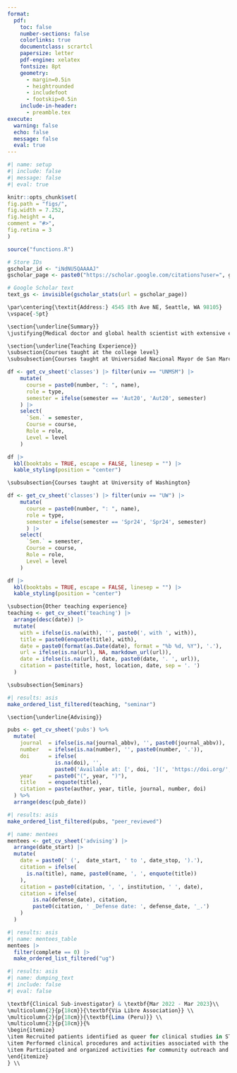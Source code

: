 ```yaml
---
format:
  pdf:
    toc: false
    number-sections: false
    colorlinks: true
    documentclass: scrartcl
    papersize: letter
    pdf-engine: xelatex
    fontsize: 8pt
    geometry:
      - margin=0.5in
      - heightrounded
      - includefoot
      - footskip=0.5in
    include-in-header:
      - preamble.tex
execute:
  warning: false
  echo: false
  message: false
  eval: true
---
```


```r
#| name: setup
#| include: false
#| message: false
#| eval: true

knitr::opts_chunk$set(
fig.path = "figs/",
fig.width = 7.252,
fig.height = 4,
comment = "#>",
fig.retina = 3
)

source("functions.R")

# Store IDs
gscholar_id <- "iNdNU5QAAAAJ"
gscholar_page <- paste0("https://scholar.google.com/citations?user=", gscholar_id)

# Google Scholar text
text_gs <- invisible(gscholar_stats(url = gscholar_page))
```

\par\centering{\Large{\textbf{Darwin Del Castillo, MD MPH}}}
\vspace{-5pt}
```r
\par\centering{\textit{Address:} 4545 8th Ave NE, Seattle, WA 98105}
\vspace{-5pt}
```
\par\centering{\textit{Mobile:} +1 (206) 605 5077}
\vspace{-5pt}
\par\centering{\textit{Email:} ddelcastillo.f@gmail.com}
\vspace{-5pt}
\par\centering{\href{https://www.linkedin.com/in/darwin-del-castillo-md/}{LinkedIn} | \href{https://github.com/ddelcastillof}{Github}}
\textcolor{darkgray}{\rule{\textwidth}{0.5pt}}
\vspace{-10pt}

```r
\section{\underline{Summary}}
\justifying{Medical doctor and global health scientist with extensive experience bridging the gap between epidemiological methods and healthcare data science. I am committed to transforming early-life health outcomes through innovative research and data-driven solutions. I have collaborated with a diversity of global health institutions and managing research teams that translates data findings into actionable public health information.}
```
\section{\underline{Education}}

\begin{longtable}{p{14cm}>{\raggedleft\arraybackslash}p{4cm}}

\textbf{Master in Public Health (MPH)} & \textbf{Sep 2023 – May 2025} \\
\textbf{University of Washington, Seattle - USA} & \\
\textit{Thesis: }“Cost-effectiveness analysis of a household salt substitute intervention on reducing community-wide blood pressure in Northern Peru” & \\

&\\

\textbf{Medical Doctor (MD)} & \textbf{Mar 2013 – Dec 2020} \\
\textbf{Universidad Nacional Mayor de San Marcos, Lima - Peru} &\\
\textit{Thesis: }“Childhood Obesity and Its Effect on Academic Achievement: An Analysis of the Young Lives Study between 2009 and 2016” &\\

\end{longtable}
\section{\underline{Professional Experience}}

\begin{longtable}{p{14cm}>{\raggedleft\arraybackslash}p{4cm}}

\textbf{Graduate Research Assistant} & \textbf{Jul 2024 - Current} \\
\multicolumn{2}{p{18cm}}{\textbf{Clinical Informatics Team, Institute for Health Metrics and Evaluation}} \\
\multicolumn{2}{p{18cm}}{\textbf{University of Washington, Seattle (USA)}} \\
\multicolumn{2}{p{18cm}}{%
\begin{itemize}
\item Pooling epidemiological data of lower respiratory tract infections due to human metapneumovirus from 2010 to 2023 using Python and R.
\item Estimated population-attributable fractions and standardized mortality ratios for socially excluded groups in high-income countries using R.
\item Analyzed data from public sources using Markov Chain Monte Carlo algorithms to estimate the overlap proportion between socially excluded groups in high-income countries using R.
\end{itemize}
} \\

\textbf{Graduate Research Assistant} & \textbf{Jun 2024 - Mar 2025} \\
\multicolumn{2}{p{18cm}}{\textbf{Department of Global Health}} \\
\multicolumn{2}{p{18cm}}{\textbf{University of Washington, Seattle (USA)}} \\
\multicolumn{2}{p{18cm}}{%
\begin{itemize} 
\item Conducted a scoping review protocol and performing evidence synthesis for mapping potential indicators for implementing mental health policy in data-limited settings.
\item Designed of a mixed-method study protocol to assess the effectiveness of implementation strategies for pediatric burn care in a Peruvian healthcare setting.
\item Crafted communication strategies with stakeholders to inform results from the mixed-methods study.
\end{itemize}
} \\

\textbf{Graduate Research Assistant}  & \textbf{Sep 2023 - Mar 2024} \\
\multicolumn{2}{p{18cm}}{\textbf{Health Population Research Center, Department of Health Systems and Population Health}} \\
\multicolumn{2}{p{18cm}}{\textbf{University of Washington, Seattle (USA)}} \\
\multicolumn{2}{p{18cm}}{%
\begin{itemize} 
\item Carried out on-phone interviews for the ReOpening Schools Safely and Educating Youth Study post-survey assessments.
\item Facilitated the submission of materials in Spanish to the IRB for Alzheimer’s Disease Research Center (ADRC).
\item Conducted preliminary analyses for the Outreach, Engagement, and Recruitment module of the ADRC Clinical Core Study project.
\end{itemize}
} \\

\textbf{Research Consultant} & \textbf{Jan 2023 - Jan 2024} \\
\multicolumn{2}{p{18cm}}{\textbf{Health Technology Assessment Direction, Health Technology Assessment and Research Institute}} \\
\multicolumn{2}{p{18cm}}{\textbf{Social Security Health System, Lima (Peru)}} \\
\multicolumn{2}{p{18cm}}{%
\begin{itemize}
\item Elaborated policy documents of new pharmaceutical products for Peru’s social health insurance using a mixture of real-world evidence and economic data.
\item Conducted systematic reviews of anti-cancerous and immunosuppressant drugs regarding efficacy and economic impact.
\item Evaluated the budget impact of introducing new pharmacological products in Peruvian social health insurance.
\end{itemize}
} \\

\textbf{Clinical Sub-investigator} & \textbf{Mar 2022 - Mar 2023}\\
\multicolumn{2}{p{18cm}}{\textbf{Via Libre Association}} \\
\multicolumn{2}{p{18cm}}{\textbf{Lima (Peru)}} \\
\multicolumn{2}{p{18cm}}{%
\begin{itemize}
\item Recruited patients identified as queer for clinical studies in STI and HIV prevention and treatment.
\item Performed clinical procedures and activities associated with the normal operation of clinical trials funded by NIH and pharmaceutical companies.
\item Participated and organized activities for community outreach and participant retention crafted for the queer community.
\end{itemize}
} \\

\newpage

\textbf{Research Assistant} & \textbf{Mar 2019 - Aug 2023}\\
\multicolumn{2}{p{18cm}}{\textbf{CRONICAS Center of Excellence in Chronic Diseases}} \\
\multicolumn{2}{p{18cm}}{\textbf{Universidad Peruana Cayetano Heredia, Lima (Peru)}} \\
\multicolumn{2}{p{18cm}}{%
\begin{itemize}
\item Coordinated focus groups and on-field work across four Peruvian regions to co-design an intervention for patients with cognitive impairment and their caregivers.
\item Contributed to research grant proposals in hypertension, diabetes, cancer, and multimorbidity projects by conducting systematic reviews and preliminary data analysis.
\item Co-authored scientific manuscripts in the topics mentioned above which included longitudinal data analyses, meta-analyses, and unsupervised machine learning methods using Stata and R.
\end{itemize}
} \\

\end{longtable}

\section{\underline{Additional Education}}

\begin{longtable}{p{14cm}>{\raggedleft\arraybackslash}p{4cm}}
\textbf{Professional Certificate in Clinical Research} & \textbf{Sep 2021 – Apr 2022} \\
\textbf{Universidad Peruana Cayetano Heredia, Lima - Peru} &\\
\end{longtable}

```r
\section{\underline{Teaching Experience}}
\subsection{Courses taught at the college level}
\subsubsection{Courses taught at Universidad Nacional Mayor de San Marcos}

df <- get_cv_sheet('classes') |> filter(univ == "UNMSM") |>
    mutate(
      course = paste0(number, ": ", name),
      role = type,
      semester = ifelse(semester == 'Aut20', 'Aut20', semester)
    ) |> 
    select(
      `Sem.` = semester,
      Course = course,
      Role = role,
      Level = level
    ) 

df |> 
  kbl(booktabs = TRUE, escape = FALSE, linesep = "") |>
  kable_styling(position = "center")

\subsubsection{Courses taught at University of Washington}

df <- get_cv_sheet('classes') |> filter(univ == "UW") |>
    mutate(
      course = paste0(number, ": ", name),
      role = type, 
      semester = ifelse(semester == 'Spr24', 'Spr24', semester)
      ) |> 
    select(
      `Sem.` = semester,
      Course = course,
      Role = role,
      Level = level
    ) 

df |> 
  kbl(booktabs = TRUE, escape = FALSE, linesep = "") |>
  kable_styling(position = "center")

\subsection{Other teaching experience}
teaching <- get_cv_sheet('teaching') |>
  arrange(desc(date)) |> 
  mutate(
    with = ifelse(is.na(with), '', paste0(', with ', with)),
    title = paste0(enquote(title), with),
    date = paste0(format(as.Date(date), format = "%b %d, %Y"), '.'),
    url = ifelse(is.na(url), NA, markdown_url(url)),
    date = ifelse(is.na(url), date, paste0(date, '. ', url)), 
    citation = paste(title, host, location, date, sep = '. ')
  )

\subsubsection{Seminars}

#| results: asis
make_ordered_list_filtered(teaching, "seminar")

\section{\underline{Advising}}
```

\section{\underline{Skills}}

\begin{justify}
\textbf{Computer and programming skills:} 
\begin{itemize}
\item \textbf{Programming languages:} R, Python, bash
\item \textbf{Statistical software:} Stata, SPSS, SAS, G*Power
\item \textbf{Data visualization and reporting:} Shiny, ArcGIS, \LaTeX, Markdown,
\item \textbf{Data management and wrangling:} SQL, REDCap
\item \textbf{Project management:} Jira, Asana, Trello
\item \textbf{Development tools:} Git, GitHub, Docker, VSCode, Confluence, Bitbucket 
\item \textbf{Computing environments:} Linux/Unix, Windows, ssh
\end{itemize}

\textbf{Languages:} 
\begin{longtable}{>{\centering\arraybackslash}p{6cm}>{\centering\arraybackslash}p{6cm}>{\centering\arraybackslash}p{6cm}}
English: Fluent & Spanish: Native & Portuguese: Working proficiency
\end{longtable}
\end{justify}

\section{\underline{Publications}}
\subsection{Peer-reviewed publications}
```r
pubs <- get_cv_sheet('pubs') %>%
  mutate(
    journal  = ifelse(is.na(journal_abbv), '', paste0(journal_abbv)),
    number   = ifelse(is.na(number), '', paste0(number, '.')),
    doi      = ifelse(
               is.na(doi), '',
               paste0('Available at: [', doi, '](', 'https://doi.org/', doi, ')')),
    year     = paste0("(", year, ")"),
    title    = enquote(title),
    citation = paste(author, year, title, journal, number, doi)
  ) %>% 
  arrange(desc(pub_date))
```

```r
#| results: asis
make_ordered_list_filtered(pubs, "peer_reviewed")
```

\section{\underline{Leadership and Service}}
\subsection{Professional Service}
\begin{longtable}{>{\raggedright\arraybackslash}p{4cm} p{14cm}}

\textbf{Jan 2025 - current} & \textbf{Trainee Advisory Committee Member} \\
& \textbf{Consortium of Universities for Global Health, USA} \\
& Collaborating with international co-trainees to address global health challenges and provide student perspectives on global health issues such as COVID-19, racial disparities, climate change, and research involvement of global health students. \\
& \\
\textbf{Mar 2014 - current} & \textbf{Emeritus member and External advisor} \\
& \textbf{\href{https://cem.edu.pe/adiecs/}{Association for the Development of Student's Research in Health Sciences (ADIECS)}, Lima - Peru} \\
& Peruvian student association funded in 2008 by students from the Universidad Nacional Mayor de San Marcos to develop capacity of both hard (e.g., epidemiological study designs, data analysis) and soft skills (e.g., teamwork communication, problem-solving) for biomedical underserved students. \\
& \\
\textbf{Feb 2025 - current} & \textbf{Member} \\
& \textbf{America’s Network for Chronic Disease Surveillance (AMNET)} \\
& Regional organization that promotes chronic disease monitoring, knowledge implementation, and public health capacity building throughout the Americas. AMNET fosters collaboration between governmental and non-governmental entities to improve health professional training in disease surveillance, prevention, and control. \\
\end{longtable}

\subsection{Mentoring}
\subsubsection{Undergraduate thesis}
```r
#| name: mentees
mentees <- get_cv_sheet('advising') |>
  arrange(date_start) |> 
  mutate(
    date = paste0(' (',  date_start, ' to ', date_stop, ').'),
    citation = ifelse(
      is.na(title), name, paste0(name, ', ', enquote(title))
    ),
    citation = paste0(citation, ', ', institution, ' ', date), 
    citation = ifelse(
        is.na(defense_date), citation, 
        paste0(citation, ' _Defense date: ', defense_date, '_.')
    )
  )
```

```r
#| results: asis
#| name: mentees_table
mentees |> 
  filter(complete == 0) |>
  make_ordered_list_filtered("ug")
```

```r
#| results: asis
#| name: dumping_text
#| include: false
#| eval: false

\textbf{Clinical Sub-investigator} & \textbf{Mar 2022 - Mar 2023}\\
\multicolumn{2}{p{18cm}}{\textbf{Via Libre Association}} \\
\multicolumn{2}{p{18cm}}{\textbf{Lima (Peru)}} \\
\multicolumn{2}{p{18cm}}{%
\begin{itemize}
\item Recruited patients identified as queer for clinical studies in STI and HIV prevention and treatment.
\item Performed clinical procedures and activities associated with the normal operation of clinical trials funded by NIH and pharmaceutical companies.
\item Participated and organized activities for community outreach and participant retention crafted for the queer community.
\end{itemize}
} \\

```

